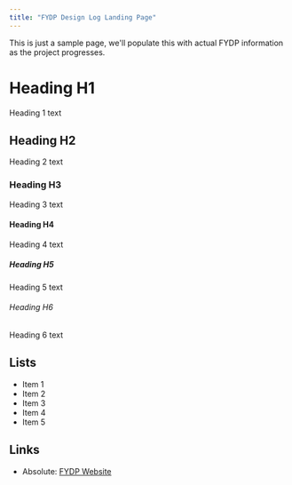 ```yaml
---
title: "FYDP Design Log Landing Page"
---
```


This is just a sample page, we'll populate this with actual FYDP information as the project progresses. 

# Heading H1
Heading 1 text

## Heading H2
Heading 2 text

### Heading H3
Heading 3 text

#### Heading H4
Heading 4 text

##### Heading H5
Heading 5 text

###### Heading H6
Heading 6 text

## Lists
- Item 1
- Item 2
- Item 3
- Item 4
- Item 5

## Links

* Absolute: [FYDP Website](https://outline.uwaterloo.ca/view/n6kgpt)